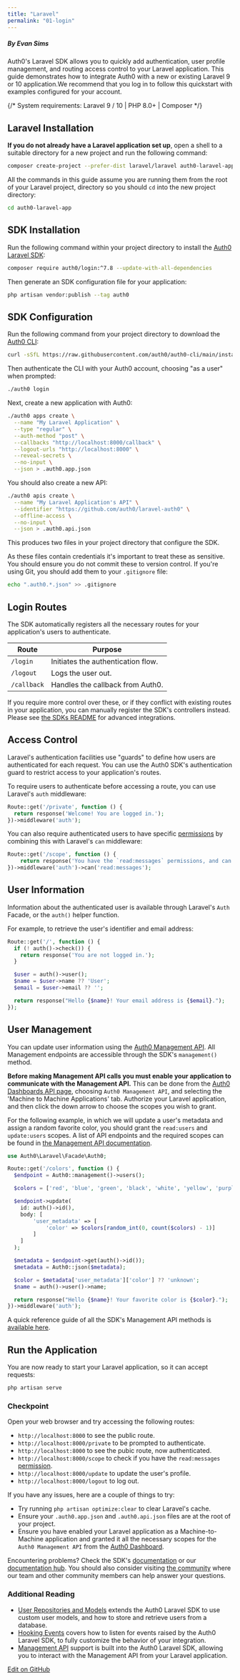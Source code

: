 ```yaml
---
title: "Laravel"
permalink: "01-login"
---
```

##### By Evan Sims

Auth0's Laravel SDK allows you to quickly add authentication, user profile management, and routing access control to your Laravel application. This guide demonstrates how to integrate Auth0 with a new or existing Laravel 9 or 10 application.We recommend that you log in to follow this quickstart with examples configured for your account.

{/* <Card title="View on Github" icon="github" href="https://github.com/auth0-samples/laravel/tree/7.x/sample">
System requirements: Laravel 9 / 10 | PHP 8.0+ | Composer
</Card> */}
## Laravel Installation

**If you do not already have a Laravel application set up**, open a shell to a suitable directory for a new project and run the following command:

```bash lines
composer create-project --prefer-dist laravel/laravel auth0-laravel-app ^9.0
```






All the commands in this guide assume you are running them from the root of your Laravel project, directory so you should `cd` into the new project directory:

```bash lines
cd auth0-laravel-app
```






## SDK Installation

Run the following command within your project directory to install the [Auth0 Laravel SDK](https://github.com/auth0/laravel-auth0):

```bash lines
composer require auth0/login:^7.8 --update-with-all-dependencies
```






Then generate an SDK configuration file for your application:

```bash lines
php artisan vendor:publish --tag auth0
```






## SDK Configuration

Run the following command from your project directory to download the [Auth0 CLI](https://github.com/auth0/auth0-cli):

```bash lines
curl -sSfL https://raw.githubusercontent.com/auth0/auth0-cli/main/install.sh | sh -s -- -b .
```






Then authenticate the CLI with your Auth0 account, choosing "as a user" when prompted:

```bash lines
./auth0 login
```






Next, create a new application with Auth0:

```bash lines
./auth0 apps create \
  --name "My Laravel Application" \
  --type "regular" \
  --auth-method "post" \
  --callbacks "http://localhost:8000/callback" \
  --logout-urls "http://localhost:8000" \
  --reveal-secrets \
  --no-input \
  --json > .auth0.app.json
```






You should also create a new API:

```bash lines
./auth0 apis create \
  --name "My Laravel Application's API" \
  --identifier "https://github.com/auth0/laravel-auth0" \
  --offline-access \
  --no-input \
  --json > .auth0.api.json
```






This produces two files in your project directory that configure the SDK.

As these files contain credentials it's important to treat these as sensitive. You should ensure you do not commit these to version control. If you're using Git, you should add them to your `.gitignore` file:

```bash lines
echo ".auth0.*.json" >> .gitignore
```






## Login Routes

The SDK automatically registers all the necessary routes for your application's users to authenticate.

<table class="table"><thead>
<tr>
<th>Route</th>
<th>Purpose</th>
</tr>
</thead>
<tbody>
<tr>
<td><code>/login</code></td>
<td>Initiates the authentication flow.</td>
</tr>
<tr>
<td><code>/logout</code></td>
<td>Logs the user out.</td>
</tr>
<tr>
<td><code>/callback</code></td>
<td>Handles the callback from Auth0.</td>
</tr>
</tbody>
</table>

If you require more control over these, or if they conflict with existing routes in your application, you can manually register the SDK's controllers instead. Please see [the SDKs README](https://github.com/auth0/laravel-auth0) for advanced integrations.

## Access Control

Laravel's authentication facilities use "guards" to define how users are authenticated for each request. You can use the Auth0 SDK's authentication guard to restrict access to your application's routes.

To require users to authenticate before accessing a route, you can use Laravel's `auth` middleware:

```php lines
Route::get('/private', function () {
  return response('Welcome! You are logged in.');
})->middleware('auth');
```






You can also require authenticated users to have specific [permissions](https://auth0.com/docs/manage-users/access-control/rbac) by combining this with Laravel's `can` middleware:

```php lines
Route::get('/scope', function () {
    return response('You have the `read:messages` permissions, and can therefore access this resource.');
})->middleware('auth')->can('read:messages');
```






## User Information

Information about the authenticated user is available through Laravel's `Auth` Facade, or the `auth()` helper function.

For example, to retrieve the user's identifier and email address:

```php lines
Route::get('/', function () {
  if (! auth()->check()) {
    return response('You are not logged in.');
  }

  $user = auth()->user();
  $name = $user->name ?? 'User';
  $email = $user->email ?? '';

  return response("Hello {$name}! Your email address is {$email}.");
});
```






## User Management

You can update user information using the [Auth0 Management API](https://github.com/auth0/laravel-auth0/blob/main/docs/Management.md). All Management endpoints are accessible through the SDK's `management()` method.

**Before making Management API calls you must enable your application to communicate with the Management API.** This can be done from the [Auth0 Dashboards API page](https://manage.auth0.com/#/apis/), choosing `Auth0 Management API`, and selecting the 'Machine to Machine Applications' tab. Authorize your Laravel application, and then click the down arrow to choose the scopes you wish to grant.

For the following example, in which we will update a user's metadata and assign a random favorite color, you should grant the `read:users` and `update:users` scopes. A list of API endpoints and the required scopes can be found in [the Management API documentation](https://auth0.com/docs/api/management/v2).

```php lines
use Auth0\Laravel\Facade\Auth0;

Route::get('/colors', function () {
  $endpoint = Auth0::management()->users();

  $colors = ['red', 'blue', 'green', 'black', 'white', 'yellow', 'purple', 'orange', 'pink', 'brown'];

  $endpoint->update(
    id: auth()->id(),
    body: [
        'user_metadata' => [
            'color' => $colors[random_int(0, count($colors) - 1)]
        ]
    ]
  );

  $metadata = $endpoint->get(auth()->id());
  $metadata = Auth0::json($metadata);

  $color = $metadata['user_metadata']['color'] ?? 'unknown';
  $name = auth()->user()->name;

  return response("Hello {$name}! Your favorite color is {$color}.");
})->middleware('auth');
```






A quick reference guide of all the SDK's Management API methods is [available here](https://github.com/auth0/laravel-auth0/blob/main/docs/Management.md).

## Run the Application

You are now ready to start your Laravel application, so it can accept requests:

```bash lines
php artisan serve
```






### Checkpoint

Open your web browser and try accessing the following routes:

* `http://localhost:8000` to see the public route.
* `http://localhost:8000/private` to be prompted to authenticate.
* `http://localhost:8000` to see the pubic route, now authenticated.
* `http://localhost:8000/scope` to check if you have the `read:messages` [permission](https://auth0.com/docs/manage-users/access-control/rbac).
* `http://localhost:8000/update` to update the user's profile.
* `http://localhost:8000/logout` to log out.

If you have any issues, here are a couple of things to try:

* Try running `php artisan optimize:clear` to clear Laravel's cache.
* Ensure your `.auth0.app.json` and `.auth0.api.json` files are at the root of your project.
* Ensure you have enabled your Laravel application as a Machine-to-Machine application and granted it all the necessary scopes for the `Auth0 Management API` from the [Auth0 Dashboard](https://manage.auth0.com/#/apis/).

Encountering problems? Check the SDK's [documentation](https://github.com/auth0/laravel-auth0) or our [documentation hub](https://auth0.com/docs). You should also consider visiting [the community](https://community.auth0.com) where our team and other community members can help answer your questions.

### Additional Reading

* [User Repositories and Models](https://github.com/auth0/laravel-auth0/blob/main/docs/Users.md) extends the Auth0 Laravel SDK to use custom user models, and how to store and retrieve users from a database.
* [Hooking Events](https://github.com/auth0/laravel-auth0/blob/main/docs/Events.md) covers how to listen for events raised by the Auth0 Laravel SDK, to fully customize the behavior of your integration.
* [Management API](https://github.com/auth0/laravel-auth0/blob/main/docs/Management.md) support is built into the Auth0 Laravel SDK, allowing you to interact with the Management API from your Laravel application.







[Edit on GitHub](https://github.com/auth0/docs/edit/master/articles/quickstart/webapp/laravel/01-login.md)